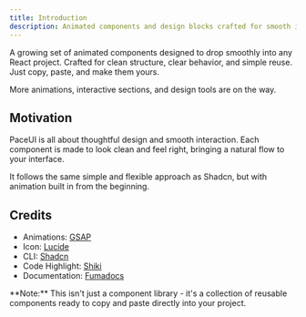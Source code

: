 ```yaml
---
title: Introduction
description: Animated components and design blocks crafted for smooth interaction and rich detail
---
```


A growing set of animated components designed to drop smoothly into any React project.
Crafted for clean structure, clear behavior, and simple reuse.
Just copy, paste, and make them yours.

More animations, interactive sections, and design tools are on the way.

## Motivation

PaceUI is all about thoughtful design and smooth interaction. Each component is made to look clean and feel right, bringing a natural flow to your interface.

It follows the same simple and flexible approach as Shadcn, but with animation built in from the beginning.

## Credits

- Animations: [GSAP](https://gsap.com/)
- Icon: [Lucide](https://lucide.dev/)
- CLI: [Shadcn](https://ui.shadcn.com/docs/cli)
- Code Highlight: [Shiki](https://shiki.style/)
- Documentation: [Fumadocs](https://fumadocs.dev/)

<Callout className="mt-6">
    **Note:** This isn't just a component library - it's a collection of reusable components ready to copy and paste
    directly
    into your project.
</Callout>



